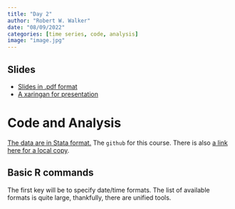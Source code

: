 ```yaml
---
title: "Day 2"
author: "Robert W. Walker"
date: "08/09/2022"
categories: [time series, code, analysis]
image: "image.jpg"
---
```


## Slides

- [Slides in .pdf format](./slides/slidesDay2.pdf)
- [A xaringan for presentation](https://rww.science/xaringan/ESSSSDA22-Day2/)

# Code and Analysis

[The data are in Stata format.](https://github.com/robertwwalker/Essex-Data/raw/master/ISQ99-Essex.dta)  The `github` for this course.  There is also [a link here for a local copy](./slides/ISQ99-Essex.dta).

## Basic R commands

The first key will be to specify date/time formats.  The list of available formats is quite large, thankfully, there are unified tools.

